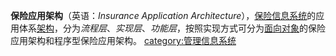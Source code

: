 {{Unreferenced|time=2019-03-30T12:11:24+00:00}}
'''保险应用架构'''（英语：''Insurance Application Architecture''），[[保险|保险]][[信息系统|信息系统]]的应用体系[[架构|架构]]，分为''流程层''、''实现层''、''功能层''，按照实现方式可分为[[面向对象|面向对象]]的保险应用架构和程序型保险应用架构。
{{compu-soft-stub}}
[[category:管理信息系统|category:管理信息系统]]
